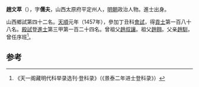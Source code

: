 '''趙文萃'''（{{bd|1418年||？}}），字'''儒夫'''，山西太原府平定州人，[[明朝|明朝]]政治人物。進士出身。

山西鄉試第四十二名。[[天顺_(明朝)|天順]]元年（1457年），參加丁丑科[[會試|會試]]，得[[貢士|貢士]]第一百八十八名。[[殿試|殿試]]登[[進士|進士]]第三甲第一百二十四名。曾祖父[[趙叔讓|趙叔讓]]。祖父[[趙翱|趙翱]]。父亲[[趙馴|趙馴]]，曾任序班<ref>《天一阁藏明代科举录选刊·登科录》（《景泰二年进士登科录》）</ref>。

==参考==
{{reflist}}
{{明朝人物小作品}}
{{天順元年丁丑科殿試金榜}}
